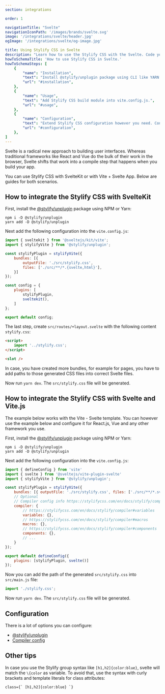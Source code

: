 ```yaml
---
section: integrations

order: 1

navigationTitle: "Svelte"
navigationIconPath: '/images/brands/svelte.svg'
image: '/integrations/svelte/header.jpg'
ogImage: '/integrations/svelte/og-image.jpg'

title: Using Stylify CSS in Svelte
description: "Learn how to use the Stylify CSS with the Svelte. Code your Svelte website faster with Stylify CSS."
howToSchemaTitle: 'How to use Stylify CSS in Svelte.'
howToSchemaSteps: [
	{
		"name": "Installation",
		"text": "Install @stylify/unplugin package using CLI like YARN or NPM.",
		"url": "#installation",
	},
	{
		"name": "Usage",
		"text": "Add Stylify CSS build module into vite.config.js.",
		"url": "#usage",
	},
	{
		"name": "Configuration",
		"text": "Extend Stylify CSS configuration however you need. Configure variables, components, custom selectors and a lot more.",
		"url": "#configuration",
	},
]
---
```


Svelte is a radical new approach to building user interfaces. Whereas traditional frameworks like React and Vue do the bulk of their work in the browser, Svelte shifts that work into a compile step that happens when you build your app.

You can use Stylify CSS with SvelteKit or with Vite + Svelte App. Below are guides for both scenarios.

## How to integrate the Stylify CSS with SvelteKit

<StackBlitzLink link="stylify-sveltekit-example" />

First, install the [@stylify/unplugin](/en/docs/unplugin) package using NPM or Yarn:

```
npm i -D @stylify/unplugin
yarn add -D @stylify/unplugin
```

Next add the following configuration into the `vite.config.js`:

```javascript
import { sveltekit } from '@sveltejs/kit/vite';
import { stylifyVite } from '@stylify/unplugin';

const stylifyPlugin = stylifyVite({
	bundles: [{
		outputFile: './src/stylify.css',
		files: ['./src/**/*.{svelte,html}'],
	}]
});

const config = {
	plugins: [
		stylifyPlugin,
		sveltekit(),
	]
};

export default config;
```

The last step, create `src/routes/+layout.svelte` with the following content `stylify.css`:

```html
<script>
	import '../stylify.css';
</script>

<slot />
```

In case, you have created more bundles, for example for pages, you have to add paths to those generated CSS files into correct Svelte files.

Now run `yarn dev`. The `src/stylify.css` file will be generated.

## How to integrate the Stylify CSS with Svelte and Vite.js

<StackBlitzLink link="stylify-svelte-vite" />

The example below works with the Vite - Svelte template. You can however use the example below and configure it for React.js, Vue and any other framework you use.

First, install the [@stylify/unplugin](/en/docs/unplugin) package using NPM or Yarn:

```
npm i -D @stylify/unplugin
yarn add -D @stylify/unplugin
```

Next add the following configuration into the `vite.config.js`:

```javascript
import { defineConfig } from 'vite'
import { svelte } from '@sveltejs/vite-plugin-svelte'
import { stylifyVite } from '@stylify/unplugin';

const stylifyPlugin = stylifyVite({
	bundles: [{ outputFile: './src/stylify.css', files: ['./src/**/*.svelte'] }],
	// Optional
	// Compiler config info https://stylifycss.com/en/docs/stylify/compiler#configuration
	compiler: {
		// https://stylifycss.com/en/docs/stylify/compiler#variables
		variables: {},
		// https://stylifycss.com/en/docs/stylify/compiler#macros
		macros: {},
		// https://stylifycss.com/en/docs/stylify/compiler#components
		components: {},
		// ...
	}
});

export default defineConfig({
	plugins: [stylifyPlugin, svelte()]
});
```

Now you can add the path of the generated `src/stylify.css` into `src/main.js` file:

```javascript
import './stylify.css';
```

Now run `yarn dev`. The `src/stylify.css` file will be generated.

## Configuration
There is a lot of options you can configure:
- [@stylify/unplugin](/en/docs/unplugin)
- [Compiler config](/en/docs/stylify/compiler)

## Other tips
In case you use the Stylify group syntax like `[h1,h2]{color:blue}`, svelte will match the `\{color` as variable. To avoid that, use the syntax with curly brackets and template literals for class attributes:
```
class={` [h1,h2]{color:blue} `}
```

<DocsUnpluginBuildInfo />

<WhereToNext />
